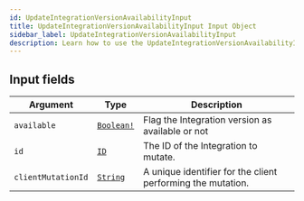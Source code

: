 ```yaml
---
id: UpdateIntegrationVersionAvailabilityInput
title: UpdateIntegrationVersionAvailabilityInput Input Object
sidebar_label: UpdateIntegrationVersionAvailabilityInput
description: Learn how to use the UpdateIntegrationVersionAvailabilityInput Input Object for Builder's API.
---
```


## Input fields

| Argument           | Type                                        | Description                                                 |
| ------------------ | ------------------------------------------- | ----------------------------------------------------------- |
| `available`        | [`Boolean!`](/docs/composer/builder/api/schema/scalar/Boolean.mdx) | Flag the Integration version as available or not            |
| `id`               | [`ID`](/docs/composer/builder/api/schema/scalar/ID.mdx)            | The ID of the Integration to mutate.                        |
| `clientMutationId` | [`String`](/docs/composer/builder/api/schema/scalar/String.mdx)    | A unique identifier for the client performing the mutation. |
